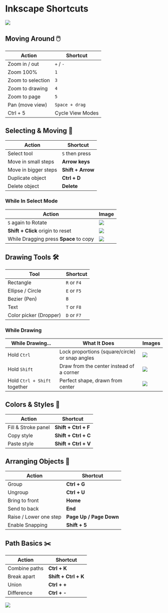 # Inkscape Shortcuts

![](./assets/mac-shortcuts.png)

## Moving Around 🖱️

| Action               | Shortcut       |
|----------------------|----------------|
| Zoom in / out        | `+` / `-`      |
| Zoom 100%            | `1`            |
| Zoom to selection    | `3`            |
| Zoom to drawing      | `4`            |
| Zoom to page         | `5`            |
| Pan (move view)      | `Space + drag` |
| Ctrl + 5 | Cycle View Modes |

## Selecting & Moving 🎯
| Action                | Shortcut     |
|-----------------------|--------------|
| Select tool           | `S` then press |
| Move in small steps   | **Arrow keys**   |
| Move in bigger steps  | **Shift + Arrow** |
| Duplicate object      | **Ctrl + D**     |
| Delete object         | **Delete**       |

### While In Select Mode
| Action                | Image     |
|-----------------------|--------------|
| `S` again to Rotate   | ![](./assets/moving-and-rotating-objects.gif) |
| **Shift + Click** origin to reset | ![](./assets/shift-click-origin.gif)
| While Dragging press **Space** to copy | ![](./assets/space-to-copy.gif)

## Drawing Tools 🛠️
| Tool                  | Shortcut     |
|-----------------------|--------------|
| Rectangle             | `R` or `F4`  |
| Ellipse / Circle      | `E` or `F5`  |
| Bezier (Pen)          | `B`          |
| Text                  | `T` or `F8`  |
| Color picker (Dropper)| `D` or `F7`  |

### While Drawing
| While Drawing...                | What It Does                              | Images |
|---------------------------------|-------------------------------------------|--------|
| Hold `Ctrl`                     | Lock proportions (square/circle) or snap angles | ![](./assets/shift-modifier.gif) |
| Hold `Shift`                    | Draw from the center instead of a corner  | ![](./assets/ctrl-modifier.gif) |
| Hold `Ctrl + Shift` together    | Perfect shape, drawn from center          | ![](./assets/ctrl-and-shift-modifier.gif) |


## Colors & Styles 🎨
| Action                | Shortcut         |
|-----------------------|------------------|
| Fill & Stroke panel   | **Shift + Ctrl + F** |
| Copy style            | **Shift + Ctrl + C** |
| Paste style           | **Shift + Ctrl + V** |

## Arranging Objects 📐
| Action                  | Shortcut           |
|-------------------------|--------------------|
| Group                   | **Ctrl + G**           |
| Ungroup                 | **Ctrl + U**           |
| Bring to front          | **Home**               |
| Send to back            | **End**                |
| Raise / Lower one step  | **Page Up / Page Down** |
| Enable Snapping  | **Shift + 5** |

## Path Basics ✂️
| Action          | Shortcut   |
|-----------------|------------|
| Combine paths   | **Ctrl + K**   |
| Break apart     | **Shift + Ctrl + K** |
| Union           | **Ctrl + +**   |
| Difference      | **Ctrl + -**   |

![](./assets/windows-shortcuts.png)
